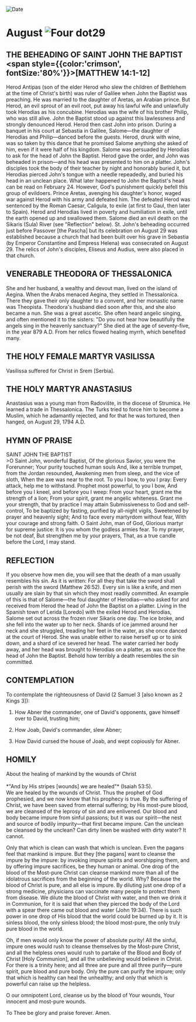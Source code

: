 
<RunningHead />
<Image src="/title-imprint.png" height={68} width={50} alt="Date" className="title-imprint"/>

# <div id="date">August <Image className="four-dot" src="/four-dot.png" height={15} width={15} alt="Four dot" />29</div>

## THE BEHEADING OF SAINT JOHN THE BAPTIST<br /><span style={{color:'crimson', fontSize:'80%'}}>[MATTHEW 14:1-12]</span>

Herod Antipas (son of the elder Herod who slew the children of Bethlehem at the time of Christ's birth) was ruler of Galilee when John the Baptist was preaching. He was married to the daughter of Aretas, an Arabian prince. But Herod, an evil sprout of an evil root, put away his lawful wife and unlawfully took Herodias as his concubine. Herodias was the wife of his brother Philip, who was still alive. John the Baptist stood up against this lawlessness and strongly denounced Herod. Herod then cast John into prison. During a banquet in his court at Sebastia in Galilee, Salome—the daughter of Herodias and Philip—danced before the guests. Herod, drunk with wine, was so taken by this dance that he promised Salome anything she asked of him, even if it were half of his kingdom. Salome was persuaded by Herodias to ask for the head of John the Baptist. Herod gave the order, and John was beheaded in prison—and his head was presented to him on a platter. John's disciples took the body of their teacher by night and honorably buried it, but Herodias pierced John's tongue with a needle repeadedly, and buried his head in an unclean place. What later happened to John the Baptist's head can be read on February 24. However, God's punishment quickly befell this group of evildoers. Prince Aretas, avenging his daughter's honor, waged war against Herod with his army and defeated him. The defeated Herod was sentenced by the Roman Caesar, Caligula, to exile (at first to Gaul, then later to Spain). Herod and Herodias lived in poverty and humiliation in exile, until the earth opened up and swallowed them. Salome died an evil death on the Sikaris (Sula) River (see "Reflection" below). St. John's beheading occurred just before Passover [the Pascha] but its celebration on August 29 was established because a church that had been built over his grave in Sebastia (by Emperor Constantine and Empress Helena) was consecrated on August 29. The relics of John's disciples, Eliseus and Audius, were also placed in that church.

## VENERABLE THEODORA OF THESSALONICA

She and her husband, a wealthy and devout man, lived on the island of Aegina. When the Arabs menaced Aegina, they settled in Thessalonica. There they gave their only daughter to a convent, and her monastic name was Theopista. Theodora's husband died soon after this, and she also became a nun. She was a great ascetic. She often heard angelic singing, and often mentioned it to the sisters: "Do you not hear how beautifully the angels sing in the heavenly sanctuary?" She died at the age of seventy-five, in the year 879 A.D. From her relics flowed healing myrrh, which benefited many.

## THE HOLY FEMALE MARTYR VASILISSA

Vasilissa suffered for Christ in Srem [Serbia].

## THE HOLY MARTYR ANASTASIUS

Anastasius was a young man from Radovište, in the diocese of Strumica. He learned a trade in Thessalonica. The Turks tried to force him to become a Muslim, which he adamantly rejected, and for that he was tortured, then hanged, on August 29, 1794 A.D.


## HYMN OF PRAISE
<div style={{textAlign:'center', color:'crimson', fontWeight:'bold'}}>
SAINT JOHN THE BAPTIST
</div>
>O Saint John, wonderful Baptist,  
Of the glorious Savior, you were the Forerunner;  
Your purity touched human souls  
And, like a terrible trumpet, from the Jordan resounded,  
Awakening men from sleep, and the vice of sloth,  
When the axe was near to the root.  
To you I bow, to you I pray:  
Every attack, help me to withstand.  
Prophet most powerful, to you I bow,  
And before you I kneel, and before you I weep:  
From your heart, grant me the strength of a lion;  
From your spirit, grant me angelic whiteness.  
Grant me your strength, that by practice I may attain  
Submissiveness to God and self-control,  
To be baptized by fasting, purified by all-night vigils,  
Sweetened by prayer and heavenly sight;  
And to face every martyrdom without fear,  
With your courage and strong faith.  
O Saint John, man of God,  
Glorious martyr for supreme justice:  
It is you whom the godless armies fear.  
To my prayer, be not deaf,  
But strengthen me by your prayers,  
That, as a true candle before the Lord, I may stand.  


## REFLECTION

If you observe how men die, you will see that the death of a man usually resembles his sin. As it is written: For all they that take the sword shall perish with the sword (Matthew 26:52). Every sin is like a knife, and men usually are slain by that sin which they most readily committed. An example of this is that of Salome—the foul daughter of Herodias—who asked for and received from Herod the head of John the Baptist on a platter. Living in the Spanish town of Lerida [Loredo] with the exiled Herod and Herodias, Salome set out across the frozen river Sikaris one day. The ice broke, and she fell into the water up to her neck. Shards of ice jammed around her neck and she struggled, treading her feet in the water, as she once danced at the court of Herod. She was unable either to raise herself up or to sink down, and a shard of ice severed her head. The water carried her body away, and her head was brought to Herodias on a platter, as was once the head of John the Baptist. Behold how terribly a death resembles the sin committed.


## CONTEMPLATION

To contemplate the righteousness of David (2 Samuel 3 [also known as 2 Kings 3]):

1. How Abner the commander, one of David's opponents, gave himself over to David, trusting him;

2. How Joab, David's commander, slew Abner;

3. How David cursed the house of Joab, and wept copiously for Abner.


## HOMILY
<div style={{textAlign:'center', color:'crimson', fontWeight:'bold'}}>
About the healing of mankind by the wounds of Christ
</div>
<br />
<div style={{textAlign:'right'}}>
*"And by His stripes [wounds] we are healed"* (Isaiah 53:5).
</div>
We are healed by the wounds of Christ. Thus the prophet of God prophesied, and we now know that his prophecy is true. By the suffering of Christ, we have been saved from eternal suffering; by His most-pure blood, we are cleansed of the leprosy of sin and are enlivened. Our blood and body became impure from sinful passions; but it was our spirit—the nest and source of bodily impurity—that first became impure. Can the unclean be cleansed by the unclean? Can dirty linen be washed with dirty water? It cannot.

Only that which is clean can wash that which is unclean. Even the pagans feel that mankind is impure. But they [the pagans] want to cleanse the impure by the impure: by invoking impure spirits and worshipping them, and by offering impure sacrifices, be they human or animal. One drop of the blood of the Most-pure Christ can cleanse mankind more than all of the idolatrous sacrifices from the beginning of the world. Why? Because the blood of Christ is pure, and all else is impure. By diluting just one drop of a strong medicine, physicians can vaccinate many people to protect them from disease. We dilute the blood of Christ with water, and then we drink it in Communion, for it is said that when they pierced the body of the Lord with a spear there came out blood and water (John 19:34). There is such power in one drop of His blood that the world could be burned up by it. It is sinless blood, the only sinless blood; the blood most-pure, the only truly pure blood in the world.

Oh, if men would only know the power of absolute purity! All the sinful, impure ones would rush to cleanse themselves by the Most-pure Christ, and all the helpless ones would rush to partake of the Blood and Body of Christ [Holy Communion], and all the unbelieving would believe in Christ. For there is a trinity here; and all three are pure and all three purify—pure spirit, pure blood and pure body. Only the pure can purify the impure; only that which is healthy can heal the unhealthy; and only that which is powerful can raise up the helpless.

O our omnipotent Lord, cleanse us by the blood of Your wounds, Your innocent and most-pure wounds.

To Thee be glory and praise forever. Amen.